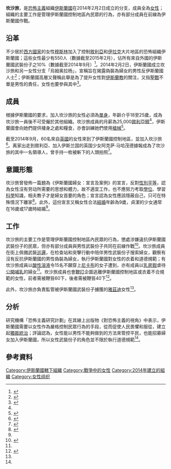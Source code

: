 {{Infobox War Faction
| name             = 坎沙旅
| foundation       = 2014年2月2日
| partof           = {{flag|ISIL}}
| area             = {{flag|ISIL}}控制地區
}}
{{external media
|image1=[http://i.dailymail.co.uk/i/pix/2015/07/13/08/2A7C167100000578-0-image-a-1_1436773548379.jpg 一群坎沙旅成員]
|image2=[https://archive.is/2adFh/17ca2ccb7a9d8e76e1852a06041f383aec3ed30f 手持人頭拍照的坎沙旅領導人]
|video1=[http://www.dailymail.co.uk/embed/video/1176170.html 坎沙旅的訓練過程]
}}
'''坎沙旅'''，是[[恐怖主義|恐怖主義]]組織[[伊斯蘭國|伊斯蘭國]]在2014年2月2日成立的分支，成員全為[[女性|女性]]；組織的主要工作是管理伊斯蘭國控制地區內民眾的行為，亦有部分成員在前線為伊斯蘭國作戰。

== 沿革 ==
不少居於[[西方國家|西方國家]]的女性[[穆斯林|穆斯林]]加入了控制[[敘利亞|敘利亞]]和[[伊拉克|伊拉克]]大片地區的恐怖組織伊斯蘭國；這些女性最少有550人（數據截至2015年2月），佔所有來自外國的伊斯蘭國武裝份子之10%（數據截至2014年9月）<ref name=journal>{{cite journal |author1=Anita Perešin |title=Fatal Attraction: Western Muslimas and ISIS |journal=Perspectives on Terrorism |volume=9 |url=http://www.terrorismanalysts.com/pt/index.php/pot/article/view/427/html |accessdate=2015-12-19 |year=2015 |archiveurl=https://archive.is/20151219023426/http://www.terrorismanalysts.com/pt/index.php/pot/article/view/427/html |archivedate=2015-12-19 |deadurl=no }}</ref>。2014年2月2日，伊斯蘭國成立坎沙旅和另一女性分支「烏姆奥拉杨」，宣稱旨在揭露偽裝為婦女的男性反伊斯蘭國人士<ref>{{cite news |title=Al-Qaeda in Syria forms female brigades |url=http://english.alarabiya.net/en/News/middle-east/2014/02/02/Syria-jihadist-group-ISIS-forms-women-only-battalions.html |accessdate=2015-12-19 |agency=Al Arabiya News |date=2014-02-02 |archiveurl=https://archive.is/20140723060054/http://english.alarabiya.net/en/News/middle-east/2014/02/02/Syria-jihadist-group-ISIS-forms-women-only-battalions.html |archivedate=2014-07-23 |deadurl=no }}</ref>；伊斯蘭國高層又聲稱此舉是為了提升女性對[[伊斯蘭教|伊斯蘭教]]的關注，又指[[吉哈德|聖戰]]不單是男性的責任，女性也要參與其中<ref>{{cite news |author1=KATHY GILSINAN |title=The ISIS Crackdown on Women, by Women |url=http://www.theatlantic.com/international/archive/2014/07/the-women-of-isis/375047/ |accessdate=2015-12-19 |agency=The Atlantic |date=2014-07-25 |archiveurl=https://archive.is/20140806163443/http://www.theatlantic.com/international/archive/2014/07/the-women-of-isis/375047/ |archivedate=2014-08-06 |deadurl=no }}</ref>。

== 成員 ==
根據伊斯蘭國的要求，加入坎沙旅的女性必須為[[單身|單身]]，年齡介乎18至25歲，成為坎沙旅一員後不可受僱於其他組織。坎沙旅成員的月薪為25,000[[敘利亞鎊|敘利亞鎊]]<ref name=journal/>，伊斯蘭國會向她們提供棲身之處和糧食，亦會訓練她們使用[[槍械|槍械]]<ref>{{cite news |author1=DEBRA KILLALEA |title=IS Al-Khansa brigade: Meet the women Islamic State use to dish out brutal punishment |url=http://www.news.com.au/world/middle-east/is-alkhansa-brigade-meet-the-women-islamic-state-use-to-dish-out-brutal-punishment/news-story/d14fceec3b015fc8414cd1e5f87ba49d |accessdate=2015-12-19 |agency=News.com.au |date=2014-10-22 |archiveurl=https://archive.is/20151219025302/http://www.news.com.au/world/middle-east/is-alkhansa-brigade-meet-the-women-islamic-state-use-to-dish-out-brutal-punishment/news-story/d14fceec3b015fc8414cd1e5f87ba49d |archivedate=2015-12-19 |deadurl=no }}</ref>。

截至2014年9月，60名來自[[英國|英國]]的女性來到了伊斯蘭國控制地區，並加入坎沙旅<ref>{{cite news |author1=Natasha Culzac |title=Isis: British women led by Aqsa Mahmood 'running sharia police unit for Islamic State in Syria' |url=http://www.independent.co.uk/news/world/middle-east/isis-british-women-running-sharia-police-unit-for-islamic-state-in-syria-9717510.html |accessdate=2015-12-19 |agency=The Independent |date=2014-09-08 |archiveurl=https://archive.is/20151219025933/http://www.independent.co.uk/news/world/middle-east/isis-british-women-running-sharia-police-unit-for-islamic-state-in-syria-9717510.html |archivedate=2015-12-19 |deadurl=no }}</ref>。离家出走到敘利亞、加入伊斯兰国的英国少女阿克萨·马哈茂德據報成為了坎沙旅的其中一名領導人，曾手持一枚被斬下的人頭拍照<ref>{{cite news |author1=Abu Mohammed |title=Three London schoolgirls who fled to Syria 'have joined fearsome all-female ISIS militia renowned for savage beatings and forcing children as young as nine to marry' |url=http://www.raqqa-sl.com/en/?p=1000 |accessdate=2015-12-19 |agency=Raqqa Is Being Slaughtered Silently |archiveurl=https://archive.is/20151219035438/http://www.raqqa-sl.com/en/?p=1000 |archivedate=2015-12-19 |deadurl=no }}</ref>。

== 意識形態 ==
坎沙旅曾發佈一篇題為《伊斯蘭國婦女：宣言及案例》的宣言，反對[[性別平等|性別平等]]，認為女性沒有劳动所需要的思想和體力，故不適宜工作，也不應努力考取[[學位|學位]]、學習[[科學|科學]]知識，相夫教子才是婦女首要的角色；宣言認為女性應該隱蔽自己，只可在特殊情況下離家<ref name=ideal>{{cite web|title=Women of the Islamic State|url=https://www.quilliamfoundation.org/wp/wp-content/uploads/publications/free/women-of-the-islamic-state3.pdf|accessdate=2015-12-19|archiveurl=https://web.archive.org/web/20151125031130/http://www.quilliamfoundation.org/wp/wp-content/uploads/publications/free/women-of-the-islamic-state3.pdf|archivedate=2015-11-25|deadurl=yes}}</ref>。此外，這份宣言又稱女性合法[[結婚|結婚]]年齡為9歲，貞潔的少女通常在16歲或17歲時結婚<ref name=ideal/>。

== 工作 ==
坎沙旅的主要工作是管理伊斯蘭國控制地區內民眾的行為，懲處涉嫌違抗伊斯蘭國武裝份子的民眾，但亦有部分成員與男性武裝份子共同在前線作戰<ref name=slave>{{cite news |title=British women oversee ISIS abuse, sexual slavery of Yazidi girls |url=https://www.rt.com/uk/211791-british-female-jihadi-khansa/ |accessdate=2015-12-19 |agency=RT |date=2014-12-05 |archiveurl=https://archive.is/20151219060000/https://www.rt.com/uk/211791-british-female-jihadi-khansa/ |archivedate=2015-12-19 |deadurl=no }}</ref>。坎沙旅成員在街上佩備武裝[[巡邏|巡邏]]，在检查站和突擊行動中陪伴男性武裝份子搜索婦女，觀察有沒有反抗伊斯蘭國的男性偽裝為婦女，執行伊斯蘭國對女性的衣着和道德規範；有坎沙旅成員以[[酸|酸性溶液]]令15名不願穿上[[尼卡布|尼卡布]]的女子遭到{{link-en|毀容|Disfigurement}}，亦有成員以[[乳房鉗|乳房鉗]]虐待[[公開哺乳|公開哺乳]]的婦女<ref name=journal />。坎沙旅成員也會[[鞭打|鞭打]]企圖逃離伊斯蘭國控制地區或衣着不合規範的女性，前者需被鞭笞60下，後者需被鞭笞40下<ref>{{cite news |author1=Loulla-Mae Eleftheriou-Smith |title=Escaped Isis wives describe life in the all-female al-Khansa Brigade who punish women with 40 lashes for wearing wrong clothes |url=http://www.independent.co.uk/news/world/middle-east/escaped-isis-wives-describe-life-in-the-all-female-al-khansa-brigade-who-punish-women-with-40-lashes-10190317.html |accessdate=2015-12-19 |agency=The Independent |date=2015-04-20 |archiveurl=https://archive.is/20151219062436/http://www.independent.co.uk/news/world/middle-east/escaped-isis-wives-describe-life-in-the-all-female-al-khansa-brigade-who-punish-women-with-40-lashes-10190317.html |archivedate=2015-12-19 |deadurl=no }}</ref>。

此外，坎沙旅亦負責監管被伊斯蘭國武裝份子擄獲的[[雅茲迪|雅茲迪]]女性<ref name=slave/>。

== 分析 ==
研究機構「恐怖主義研究計劃」在其線上出版物《對恐怖主義的視角》中表示，伊斯蘭國需要以女性作為嚴格控制民眾行為的手段，從而促使人民畏懼和服從，建立起[[獨裁統治|獨裁統治]]；評論認為，女性能以男性不能夠做到的方法來管控平民，也能招募婦女加入伊斯蘭國，所以女性武裝份子的角色並不限於執行道德規範<ref name=journal />。

== 參考資料 ==
{{reflist|2}}

[[Category:伊斯蘭國轄下組織|Category:伊斯蘭國轄下組織]]
[[Category:戰爭中的女性|Category:戰爭中的女性]]
[[Category:2014年建立的組織|Category:2014年建立的組織]]
[[Category:女性组织|Category:女性组织]]